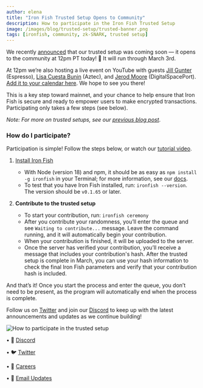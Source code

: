 ```yaml
---
author: elena
title: "Iron Fish Trusted Setup Opens to Community"
description: How to participate in the Iron Fish Trusted Setup
image: /images/blog/trusted-setup/trusted-banner.png
tags: [ironfish, community, zk-SNARK, trusted setup]
---
```


We recently [announced](https://www.ironfish.network/blog/2023/02/06/trusted-setup) that our trusted setup was coming soon — it opens to the community at 12pm PT today! 🎊 It will run through March 3rd.

At 12pm we’re also hosting a live event on YouTube with guests [Jill Gunter](https://twitter.com/jillrgunter) (Espresso), [Lisa Cuesta Bunin](https://twitter.com/lisacuesta) (Aztec), and [Jerod Moore](https://twitter.com/gospaceport) (DigitalSpacePort). [Add it to your calendar here](https://www.youtube.com/watch?v=uZNuWFB_xbg). We hope to see you there!

This is a key step toward mainnet, and your chance to help ensure that Iron Fish is secure and ready to empower users to make encrypted transactions. Participating only takes a few steps (see below).

_Note: For more on trusted setups, see our [previous blog post](https://www.ironfish.network/blog/2023/02/06/trusted-setup)_.

### How do I participate?

Participation is simple! Follow the steps below, or watch our [tutorial video](https://drive.google.com/file/d/1FfDXrcBunMhBSxCqUKncmR3VCyWuQWg0/view).

1.  [Install Iron Fish](https://ironfish.network/docs/onboarding/installation-iron-fish)

    - With Node (version 18) and npm, it should be as easy as `npm install -g ironfish` in your Terminal; for more information, see our [docs](https://ironfish.network/docs/onboarding/installation-iron-fish).
    - To test that you have Iron Fish installed, run: `ironfish --version`. The version should be `v0.1.65` or later.

2.  **Contribute to the trusted setup**
    - To start your contribution, run: `ironfish ceremony`
    - After you contribute your randomness, you’ll enter the queue and see `Waiting to contribute...` message. Leave the command running, and it will automatically begin your contribution.
    - When your contribution is finished, it will be uploaded to the server.
    - Once the server has verified your contribution, you’ll receive a message that includes your contribution's hash. After the trusted setup is complete in March, you can use your hash information to check the final Iron Fish parameters and verify that your contribution hash is included.

And that’s it! Once you start the process and enter the queue, you don’t need to be present, as the program will automatically end when the process is complete.

Follow us on [Twitter](https://twitter.com/ironfishcrypto) and join our [Discord](https://discord.ironfish.network/) to keep up with the latest announcements and updates as we continue building!

![How to participate in the trusted setup](/images/blog/trusted-setup/trusted-gif.gif)

• 🎤 [Discord](https://discord.ironfish.network)

• 🐦 [Twitter](https://twitter.com/ironfishcrypto)

• 🚀 [Careers](https://ironfish.network/careers)

• 📧 [Email Updates](https://ironfish.network/#email-signup)
